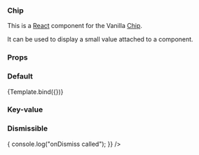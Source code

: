 

<Meta title="Chip" component={Chip} />


### Chip

This is a [React](https://reactjs.org/) component for the Vanilla [Chip](https://vanillaframework.io/docs/patterns/chip).

It can be used to display a small value attached to a component.

### Props

<ArgsTable of={Chip} />

### Default

<Canvas>
  <Story
    name="Default"
    args={{
      value: "positive",
    }}
  >
    {Template.bind({})}
  </Story>
</Canvas>

### Key-value

<Canvas>
  <Story name="Lead-value">
    <Chip lead="Owner" value="Bob" />
  </Story>
</Canvas>

### Dismissible

<Canvas>
  <Story name="Dismissible">
    <Chip
      lead="Owner"
      value="Bob"
      onDismiss={() => {
        console.log("onDismiss called");
      }}
    />
  </Story>
</Canvas>
